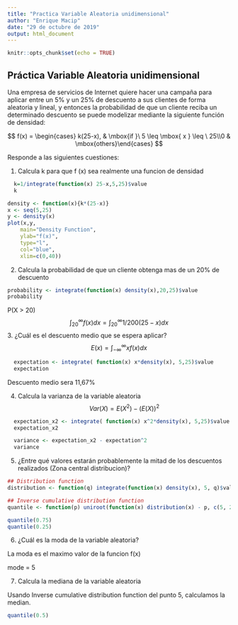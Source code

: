 ```yaml
---
title: "Practica Variable Aleatoria unidimensional"
author: "Enrique Macip"
date: "29 de octubre de 2019"
output: html_document
---
```


```r
knitr::opts_chunk$set(echo = TRUE)
```

## Práctica Variable Aleatoria unidimensional
Una empresa de servicios de Internet quiere hacer una campaña para aplicar entre un 5% y un 25% de descuento a sus clientes de forma aleatoria y lineal, y entonces la probabilidad de que un cliente reciba un determinado descuento se puede modelizar mediante la siguiente función de densidad:

$$
f(x) = \begin{cases} k(25-x), & \mbox{if }\ 5 \leq \mbox{ x } \leq \ 25\\0 & \mbox{others}\end{cases}
$$


Responde a las siguientes cuestiones:

1. Calcula k para que f (x) sea realmente una funcion de densidad
```r
  k=1/integrate(function(x) 25-x,5,25)$value
  k

```
```r
density <- function(x){k*(25-x)}
x <- seq(5,25)
y <- density(x)
plot(x,y,
    main="Density Function",
    ylab="f(x)",
    type="l",
    col="blue",
    xlim=c(0,40))
```   

2. Calcula la probabilidad de que un cliente obtenga mas de un 20% de descuento
```r
probability <- integrate(function(x) density(x),20,25)$value
probability
```

P(X > 20)
$$
\int_{20}^{\infty} f(x)dx= \int_{20}^{\infty} 1/200(25-x)dx
$$
3. ¿Cuál es el descuento medio que se espera aplicar?
$$
E(x) = \int_{-\infty}^{\infty} xf(x)dx
$$

```r
  expectation <- integrate( function(x) x*density(x), 5,25)$value
  expectation
```
Descuento medio sera 11,67%

4. Calcula la varianza de la variable aleatoria
$$
Var(X) = E(X^2) - (E(X))^2
$$
```r
  expectation_x2 <- integrate( function(x) x^2*density(x), 5,25)$value
  expectation_x2
```

```r
  variance <- expectation_x2 - expectation^2
  variance
```

5. ¿Entre qué valores estarán probablemente la mitad de los descuentos realizados (Zona central distribucion)?

```r
## Distribution function
distribution <- function(q) integrate(function(x) density(x), 5, q)$value

## Inverse cumulative distribution function
quantile <- function(p) uniroot(function(x) distribution(x) - p, c(5, 25))

quantile(0.75)
quantile(0.25)
```


6. ¿Cuál es la moda de la variable aleatoria?

La moda es el maximo valor  de la funcion f(x)

mode = 5


7. Calcula la mediana de la variable aleatoria

Usando Inverse cumulative distribution function del punto 5, calculamos la median.
```r
quantile(0.5)
```
